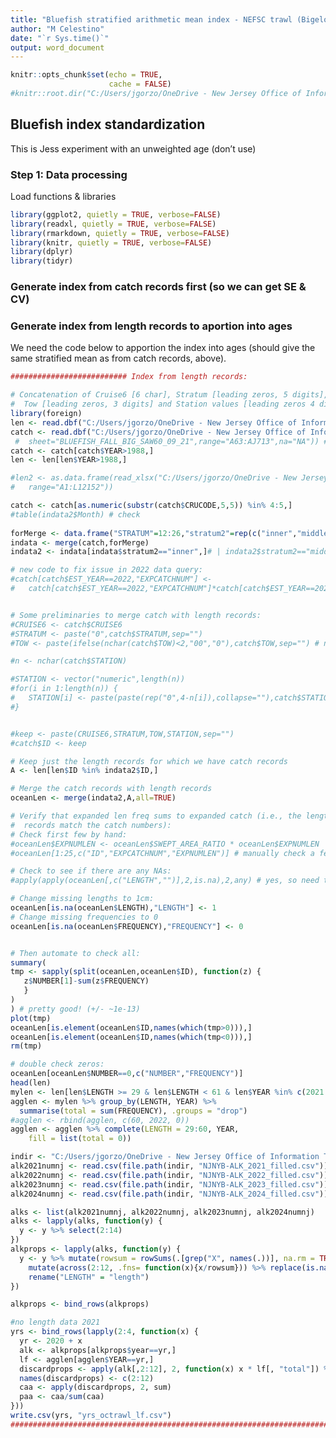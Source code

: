 ---
title: "Bluefish stratified arithmetic mean index - NEFSC trawl (Bigelow)"
author: "M Celestino"
date: "`r Sys.time()`"
output: word_document
---

```{r setup, include=FALSE}
knitr::opts_chunk$set(echo = TRUE,
                      cache = FALSE)
#knitr::root.dir("C:/Users/jgorzo/OneDrive - New Jersey Office of Information Technology/Documents")
```

## Bluefish index standardization

This is Jess experiment with an unweighted age (don't use)

### Step 1: Data processing

Load functions & libraries
```{r}
library(ggplot2, quietly = TRUE, verbose=FALSE)
library(readxl, quietly = TRUE, verbose=FALSE)
library(rmarkdown, quietly = TRUE, verbose=FALSE)
library(knitr, quietly = TRUE, verbose=FALSE)
library(dplyr)
library(tidyr)
```

### Generate index from catch records first (so we can get SE & CV)

### Generate index from length records to aportion into ages

We need the code below to apportion the index into ages (should give the same stratified mean as from catch records, above).
```{r, error=TRUE}
########################## Index from length records:

# Concatenation of Cruise6 [6 char], Stratum [leading zeros, 5 digits],
#  Tow [leading zeros, 3 digits] and Station values [leading zeros 4 digits].
library(foreign)
len <- read.dbf("C:/Users/jgorzo/OneDrive - New Jersey Office of Information Technology/Documents/data/tog/TOLENG.DBF")
catch <- read.dbf("C:/Users/jgorzo/OneDrive - New Jersey Office of Information Technology/Documents/data/tog/TOABUN.DBF") #Technology/Documents/data/tog/examples/NEFSC_Fall_Survey_Data_for_Std_V3.xlsx", #same as a in block above
 #  sheet="BLUEFISH_FALL_BIG_SAW60_09_21",range="A63:AJ713",na="NA")) # from v2 of the catch query
catch <- catch[catch$YEAR>1988,]
len <- len[len$YEAR>1988,]

#len2 <- as.data.frame(read_xlsx("C:/Users/jgorzo/OneDrive - New Jersey Office of Information Technology/Documents/data/tog/examples/blf_nefsc_trawl_lengths_mgmtTrk.xlsx",sheet="Sheet1",
#   range="A1:L12152"))

catch <- catch[as.numeric(substr(catch$CRUCODE,5,5)) %in% 4:5,]
#table(indata2$Month) # check
   
forMerge <- data.frame("STRATUM"=12:26,"stratum2"=rep(c("inner","middle","outer"),times=5))
indata <- merge(catch,forMerge)                                                # YEAR order gets shuffled here
indata2 <- indata[indata$stratum2=="inner",]# | indata2$stratum2=="middle"]
```

```{r}
# new code to fix issue in 2022 data query:
#catch[catch$EST_YEAR==2022,"EXPCATCHNUM"] <-  
#   catch[catch$EST_YEAR==2022,"EXPCATCHNUM"]*catch[catch$EST_YEAR==2022,"SWEPT_AREA_RATIO"]


# Some preliminaries to merge catch with length records:
#CRUISE6 <- catch$CRUISE6
#STRATUM <- paste("0",catch$STRATUM,sep="")
#TOW <- paste(ifelse(nchar(catch$TOW)<2,"00","0"),catch$TOW,sep="") # need to account for TOW=10 with ifelse

#n <- nchar(catch$STATION)

#STATION <- vector("numeric",length(n))
#for(i in 1:length(n)) {
#   STATION[i] <- paste(paste(rep("0",4-n[i]),collapse=""),catch$STATION[i],sep="")
#}


#keep <- paste(CRUISE6,STRATUM,TOW,STATION,sep="")
#catch$ID <- keep

# Keep just the length records for which we have catch records
A <- len[len$ID %in% indata2$ID,]

# Merge the catch records with length records
oceanLen <- merge(indata2,A,all=TRUE)

# Verify that expanded len freq sums to expanded catch (i.e., the length
#  records match the catch numbers):
# Check first few by hand:
#oceanLen$EXPNUMLEN <- oceanLen$SWEPT_AREA_RATIO * oceanLen$EXPNUMLEN            # only meaningful for Bigelow (swept area ratio for Albatross = 1)
#oceanLen[1:25,c("ID","EXPCATCHNUM","EXPNUMLEN")] # manually check a few

# Check to see if there are any NAs:
#apply(apply(oceanLen[,c("LENGTH","")],2,is.na),2,any) # yes, so need to change:

# Change missing lengths to 1cm:
oceanLen[is.na(oceanLen$LENGTH),"LENGTH"] <- 1
# Change missing frequencies to 0
oceanLen[is.na(oceanLen$FREQUENCY),"FREQUENCY"] <- 0


# Then automate to check all:
summary(
tmp <- sapply(split(oceanLen,oceanLen$ID), function(z) {
   z$NUMBER[1]-sum(z$FREQUENCY)
   }
)
) # pretty good! (+/- ~1e-13)
plot(tmp)                                                                       # note that Bigelow catch records are expanded somewhat differently than length records
oceanLen[is.element(oceanLen$ID,names(which(tmp>0))),]
oceanLen[is.element(oceanLen$ID,names(which(tmp<0))),]
rm(tmp)

# double check zeros:
oceanLen[oceanLen$NUMBER==0,c("NUMBER","FREQUENCY")]
head(len)
mylen <- len[len$LENGTH >= 29 & len$LENGTH < 61 & len$YEAR %in% c(2021:2024),]
agglen <- mylen %>% group_by(LENGTH, YEAR) %>% 
  summarise(total = sum(FREQUENCY), .groups = "drop")
#agglen <- rbind(agglen, c(60, 2022, 0))
agglen <- agglen %>% complete(LENGTH = 29:60, YEAR,
    fill = list(total = 0))

indir <- "C:/Users/jgorzo/OneDrive - New Jersey Office of Information Technology/Documents/output/tog/alk/filled/opercboth"
alk2021numnj <- read.csv(file.path(indir, "NJNYB-ALK_2021_filled.csv"))
alk2022numnj <- read.csv(file.path(indir, "NJNYB-ALK_2022_filled.csv"))
alk2023numnj <- read.csv(file.path(indir, "NJNYB-ALK_2023_filled.csv"))
alk2024numnj <- read.csv(file.path(indir, "NJNYB-ALK_2024_filled.csv"))

alks <- list(alk2021numnj, alk2022numnj, alk2023numnj, alk2024numnj)
alks <- lapply(alks, function(y) {
  y <- y %>% select(2:14) 
})
alkprops <- lapply(alks, function(y) {
  y <- y %>% mutate(rowsum = rowSums(.[grep("X", names(.))], na.rm = TRUE)) %>% #add row sum
    mutate(across(2:12, .fns= function(x){x/rowsum})) %>% replace(is.na(.), 0) %>%
    rename("LENGTH" = "length")
})

alkprops <- bind_rows(alkprops)
```

```{r}
#no length data 2021
yrs <- bind_rows(lapply(2:4, function(x) {
  yr <- 2020 + x
  alk <- alkprops[alkprops$year==yr,]
  lf <- agglen[agglen$YEAR==yr,]
  discardprops <- apply(alk[,2:12], 2, function(x) x * lf[, "total"]) %>% bind_cols
  names(discardprops) <- c(2:12)
  caa <- apply(discardprops, 2, sum)
  paa <- caa/sum(caa)
}))
write.csv(yrs, "yrs_octrawl_lf.csv")
################################################################################
```